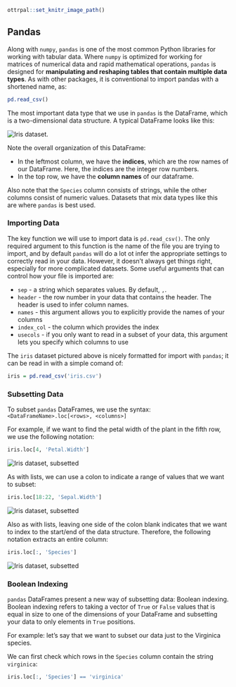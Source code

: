 ```r
ottrpal::set_knitr_image_path()
```

## Pandas

Along with `numpy`, `pandas` is one of the most common Python libraries for working with tabular data. Where `numpy` is optimized for working for matrices of numerical data and rapid mathematical operations, `pandas` is designed for **manipulating and reshaping tables that contain multiple data types**. As with other packages, it is conventional to import pandas with a shortened name, as:

```r
pd.read_csv()
```

The most important data type that we use in `pandas` is the DataFrame, which is a two-dimensional data structure. A typical DataFrame looks like this: 

<img src="img/iris.png" title="Iris dataset" alt="Iris dataset." style="display: block; margin: auto;" />

Note the overall organization of this DataFrame: 

* In the leftmost column, we have the **indices**, which are the row names of our DataFrame. Here, the indices are the integer row numbers.
* In the top row, we have the **column names** of our dataframe.  

Also note that the `Species` column consists of strings, while the other columns consist of numeric values. Datasets that mix data types like this are where `pandas` is best used. 

### Importing Data 

The key function we will use to import data is `pd.read_csv()`. The only required argument to this function is the name of the file you are trying to import, and by default `pandas` will do a lot ot infer the appropriate settings to correctly read in your data. However, it doesn't always get things right, especially for more complicated datasets. Some useful arguments that can control how your file is imported are:

* `sep` - a string which separates values. By default, `,`.
* `header` - the row number in your data that contains the header. The header is used to infer column names.
* `names` - this argument allows you to explicitly provide the names of your columns 
* `index_col` - the column which provides the index 
* `usecols` - if you only want to read in a subset of your data, this argument lets you specify which columns to use

The `iris` dataset pictured above is nicely formatted for import with `pandas`; it can be read in with a simple comand of:

```r
iris = pd.read_csv('iris.csv')
```

### Subsetting Data

To subset `pandas` DataFrames, we use the syntax: `<DataFrameName>.loc[<rows>, <columns>]`

For example, if we want to find the petal width of the plant in the fifth row, we use the following notation:

```r
iris.loc[4, 'Petal.Width']
```

<img src="img/subset1" title="Iris dataset, subsetted" alt="Iris dataset, subsetted" style="display: block; margin: auto;" />

As with lists, we can use a colon to indicate a range of values that we want to subset:

```r
iris.loc[18:22, 'Sepal.Width']
```

<img src="img/subset2" title="Iris dataset, subsetted" alt="Iris dataset, subsetted" style="display: block; margin: auto;" />

Also as with lists, leaving one side of the colon blank indicates that we want to index to the start/end of the data structure. Therefore, the following notation extracts an entire column: 

```r
iris.loc[:, 'Species']
```

<img src="img/subset3" title="Iris dataset, subsetted" alt="Iris dataset, subsetted" style="display: block; margin: auto;" />

### Boolean Indexing

`pandas` DataFrames present a new way of subsetting data: Boolean indexing. Boolean indexing refers to taking a vector of `True` or `False` values that is equal in size to one of the dimensions of your DataFrame and subsetting your data to only elements in `True` positions.

For example: let's say that we want to subset our data just to the Virginica species. 

We can first check which rows in the `Species` column contain the string `virginica`: 

```r
iris.loc[:, 'Species'] == 'virginica' 
``` 











































































